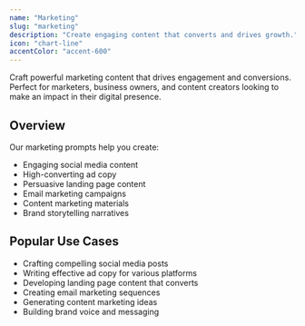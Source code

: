 ```yaml
---
name: "Marketing"
slug: "marketing"
description: "Create engaging content that converts and drives growth."
icon: "chart-line"
accentColor: "accent-600"
---
```


<CategoryDescription>
  Craft powerful marketing content that drives engagement and conversions. Perfect for marketers, business owners, and content creators looking to make an impact in their digital presence.
</CategoryDescription>

## Overview

Our marketing prompts help you create:
- Engaging social media content
- High-converting ad copy
- Persuasive landing page content
- Email marketing campaigns
- Content marketing materials
- Brand storytelling narratives

## Popular Use Cases

- Crafting compelling social media posts
- Writing effective ad copy for various platforms
- Developing landing page content that converts
- Creating email marketing sequences
- Generating content marketing ideas
- Building brand voice and messaging
